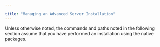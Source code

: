 ---

title: "Managing an Advanced Server Installation"
---

<div id="managing_an_advanced_server_installation" class="registered_link"></div>

Unless otherwise noted, the commands and paths noted in the following section assume that you have performed an installation using the native packages.

